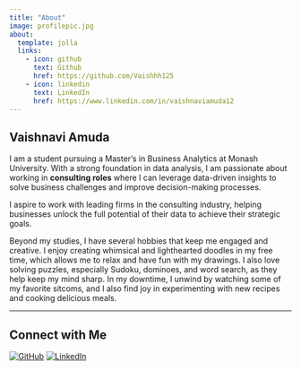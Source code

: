 ```yaml
---
title: "About"
image: profilepic.jpg
about:
  template: jolla
  links:
    - icon: github
      text: Github
      href: https://github.com/Vaishhh125
    - icon: linkedin
      text: LinkedIn
      href: https://www.linkedin.com/in/vaishnaviamuda12
---
```


## Vaishnavi Amuda

I am a student pursuing a Master’s in Business Analytics at Monash University. With a strong foundation in data analysis, I am passionate about working in **consulting roles** where I can leverage data-driven insights to solve business challenges and improve decision-making processes.

I aspire to work with leading firms in the consulting industry, helping businesses unlock the full potential of their data to achieve their strategic goals.

Beyond my studies, I have several hobbies that keep me engaged and creative. I enjoy creating whimsical and lighthearted doodles in my free time, which allows me to relax and have fun with my drawings. I also love solving puzzles, especially Sudoku, dominoes, and word search, as they help keep my mind sharp. In my downtime, I unwind by watching some of my favorite sitcoms, and I also find joy in experimenting with new recipes and cooking delicious meals.

---

## Connect with Me

[![GitHub](https://img.shields.io/badge/GitHub-Profile-181717?style=for-the-badge&logo=github)](https://github.com/Vaishhh125)
[![LinkedIn](https://img.shields.io/badge/LinkedIn-Profile-0A66C2?style=for-the-badge&logo=linkedin)](https://www.linkedin.com/in/vaishnaviamuda12)
